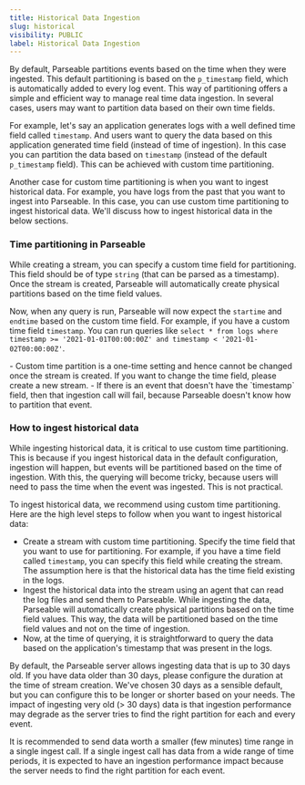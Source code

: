 ```yaml
---
title: Historical Data Ingestion
slug: historical
visibility: PUBLIC
label: Historical Data Ingestion
---
```


<head>
<title>Parseable Historical Data Ingestion: Ingest historical data | Parseable</title>
<meta charSet="utf-8" />
<meta name="twitter:card" content="summary" />
</head>

By default, Parseable partitions events based on the time when they were ingested. This default partitioning is based on the `p_timestamp` field, which is automatically added to every log event. This way of partitioning offers a simple and efficient way to manage real time data ingestion. In several cases, users may want to partition data based on their own time fields. 

For example, let's say an application generates logs with a well defined time field called `timestamp`. And users want to query the data based on this application generated time field (instead of time of ingestion). In this case you can partition the data based on `timestamp` (instead of the default `p_timestamp` field). This can be achieved with custom time partitioning.

Another case for custom time partitioning is when you want to ingest historical data. For example, you have logs from the past that you want to ingest into Parseable. In this case, you can use custom time partitioning to ingest historical data. We'll discuss how to ingest historical data in the below sections.

### Time partitioning in Parseable

While creating a stream, you can specify a custom time field for partitioning. This field should be of type `string` (that can be parsed as a timestamp). Once the stream is created, Parseable will automatically create physical partitions based on the time field values.

Now, when any query is run, Parseable will now expect the `startime` and `endtime` based on the custom time field. For example, if you have a custom time field `timestamp`. You can run queries like `select * from logs where timestamp >= '2021-01-01T00:00:00Z' and timestamp < '2021-01-02T00:00:00Z'`.

<Callout type="tip">
- Custom time partition is a one-time setting and hence cannot be changed once the stream is created. If you want to change the time field, please create a new stream.
- If there is an event that doesn't have the `timestamp` field, then that ingestion call will fail, because Parseable doesn't know how to partition that event. 
</Callout>

### How to ingest historical data

While ingesting historical data, it is critical to use custom time partitioning. This is because if you ingest historical data in the default configuration, ingestion will happen, but events will be partitioned based on the time of ingestion. With this, the querying will become tricky, because users will need to pass the time when the event was ingested. This is not practical.

To ingest historical data, we recommend using custom time partitioning. Here are the high level steps to follow when you want to ingest historical data:

- Create a stream with custom time partitioning. Specify the time field that you want to use for partitioning. For example, if you have a time field called `timestamp`, you can specify this field while creating the stream. The assumption here is that the historical data has the time field existing in the logs.
- Ingest the historical data into the stream using an agent that can read the log files and send them to Parseable. While ingesting the data, Parseable will automatically create physical partitions based on the time field values. This way, the data will be partitioned based on the time field values and not on the time of ingestion.
- Now, at the time of querying, it is straightforward to query the data based on the application's timestamp that was present in the logs. 

By default, the Parseable server allows ingesting data that is up to 30 days old. If you have data older than 30 days, please configure the duration at the time of stream creation. We've chosen 30 days as a sensible default, but you can configure this to be longer or shorter based on your needs. The impact of ingesting very old (> 30 days) data is that ingestion performance may degrade as the server tries to find the right partition for each and every event.

<Callout type="tip">
It is recommended to send data worth a smaller (few minutes) time range in a single ingest call. If a single ingest call has data from a wide range of time periods, it is expected to have an ingestion performance impact because the server needs to find the right partition for each event. 
</Callout>
